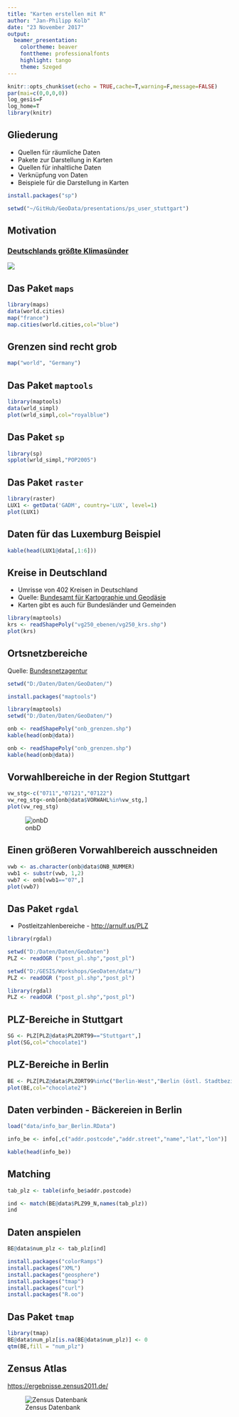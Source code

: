 ```yaml
---
title: "Karten erstellen mit R"
author: "Jan-Philipp Kolb"
date: "23 November 2017"
output: 
  beamer_presentation: 
    colortheme: beaver
    fonttheme: professionalfonts
    highlight: tango
    theme: Szeged
---
```


```r
knitr::opts_chunk$set(echo = TRUE,cache=T,warning=F,message=FALSE)
par(mai=c(0,0,0,0))
log_gesis=F
log_home=T
library(knitr)
```


## Gliederung

- Quellen für räumliche Daten
- Pakete zur Darstellung in Karten
- Quellen für inhaltliche Daten
- Verknüpfung von Daten
- Beispiele für die Darstellung in Karten
 
<!--
Beim letzten Punkt colour Picker einbauen - Folien maps
-->


```r
install.packages("sp")
```

```r
setwd("~/GitHub/GeoData/presentations/ps_user_stuttgart")
```

## Motivation

### [Deutschlands größte Klimasünder](http://www.spiegel.de/wissenschaft/mensch/deutschland-das-sind-die-groessten-klimasuender-a-1178207.html)

![](figure/Kohle_mannheim.PNG)


## Das Paket `maps`

```r
library(maps)
data(world.cities)
map("france")
map.cities(world.cities,col="blue")
```

## Grenzen sind recht grob

```r
map("world", "Germany")
```


## Das Paket `maptools`

```r
library(maptools)
data(wrld_simpl)
plot(wrld_simpl,col="royalblue")
```


## Das Paket `sp`

```r
library(sp)
spplot(wrld_simpl,"POP2005")
```


## Das Paket `raster`

```r
library(raster)
LUX1 <- getData('GADM', country='LUX', level=1)
plot(LUX1)
```

## Daten für das Luxemburg Beispiel

```r
kable(head(LUX1@data[,1:6]))
```

## Kreise in Deutschland

- Umrisse von 402 Kreisen in Deutschland
- Quelle: [Bundesamt für Kartographie und Geodäsie](http://www.geodatenzentrum.de/geodaten/gdz_rahmen.gdz_div?gdz_spr=deu&gdz_akt_zeile=5&gdz_anz_zeile=1&gdz_unt_zeile=15&gdz_user_id=0)
- Karten gibt es auch für Bundesländer und Gemeinden


```r
library(maptools)
krs <- readShapePoly("vg250_ebenen/vg250_krs.shp")
plot(krs)
```


## Ortsnetzbereiche

Quelle: [Bundesnetzagentur](https://www.bundesnetzagentur.de/DE/Sachgebiete/Telekommunikation/Unternehmen_Institutionen/Nummerierung/Rufnummern/ONRufnr/ON_Einteilung_ONB/ON_ONB_ONKz_ONBGrenzen_Basepage.html)

<!-- 
ggf. noch mal neu herunterladen
--> 

```r
setwd("D:/Daten/Daten/GeoDaten/")
```

```r
install.packages("maptools")
```


```r
library(maptools)
setwd("D:/Daten/Daten/GeoDaten/")

onb <- readShapePoly("onb_grenzen.shp")
kable(head(onb@data))
```


```r
onb <- readShapePoly("onb_grenzen.shp")
kable(head(onb@data))
```




## Vorwahlbereiche in der Region Stuttgart

```r
vw_stg<-c("0711","07121","07122") 
vw_reg_stg<-onb[onb@data$VORWAHL%in%vw_stg,]
plot(vw_reg_stg)
```

![onbD](https://raw.githubusercontent.com/Japhilko/GeoData/master/data/figure/onbGermany.png)

## Einen größeren Vorwahlbereich ausschneiden

```r
vwb <- as.character(onb@data$ONB_NUMMER)
vwb1 <- substr(vwb, 1,2)
vwb7 <- onb[vwb1=="07",]
plot(vwb7)
```




## Das Paket `rgdal`

- Postleitzahlenbereiche - <http://arnulf.us/PLZ>

```r
library(rgdal)
```


```r
setwd("D:/Daten/Daten/GeoDaten")
PLZ <- readOGR ("post_pl.shp","post_pl")
```

```r
setwd("D:/GESIS/Workshops/GeoDaten/data/")
PLZ <- readOGR ("post_pl.shp","post_pl")
```



```r
library(rgdal)
PLZ <- readOGR ("post_pl.shp","post_pl")
```

## PLZ-Bereiche in Stuttgart

```r
SG <- PLZ[PLZ@data$PLZORT99=="Stuttgart",]
plot(SG,col="chocolate1")
```

## PLZ-Bereiche in Berlin

```r
BE <- PLZ[PLZ@data$PLZORT99%in%c("Berlin-West","Berlin (östl. Stadtbezirke)"),]
plot(BE,col="chocolate2")
```



## Daten verbinden - Bäckereien in Berlin

```r
load("data/info_bar_Berlin.RData")
```

```r
info_be <- info[,c("addr.postcode","addr.street","name","lat","lon")]
```

```r
kable(head(info_be))
```

## Matching

```r
tab_plz <- table(info_be$addr.postcode)
```



```r
ind <- match(BE@data$PLZ99_N,names(tab_plz))
ind
```

## Daten anspielen

```r
BE@data$num_plz <- tab_plz[ind]
```

```r
install.packages("colorRamps")
install.packages("XML")
install.packages("geosphere")
install.packages("tmap")
install.packages("curl")
install.packages("R.oo")
```


## Das Paket `tmap`

```r
library(tmap)
BE@data$num_plz[is.na(BE@data$num_plz)] <- 0
qtm(BE,fill = "num_plz")
```


## Zensus Atlas

<https://ergebnisse.zensus2011.de/>

![Zensus Datenbank](https://raw.githubusercontent.com/Japhilko/GeoData/master/2017/slides/figure/Zensusdtb.PNG)



